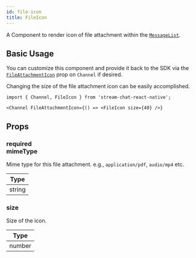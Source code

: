 ```yaml
---
id: file-icon
title: FileIcon
---
```


A Component to render icon of file attachment within the [`MessageList`](./message_list.mdx).

## Basic Usage

You can customize this component and provide it back to the SDK via the [`FileAttachmentIcon`](../core-components/channel.mdx#fileattachmenticon) prop on `Channel` if desired.

Changing the size of the file attachment icon can be easily accomplished.

```tsx
import { Channel, FileIcon } from 'stream-chat-react-native';

<Channel FileAttachmentIcon={() => <FileIcon size={40} />}
```

## Props

### <div class="label required">required</div> **mimeType**

Mime type for this file attachment. e.g., `application/pdf`, `audio/mp4` etc.

| Type |
| - |
| string |

### size

Size of the icon.

| Type |
| - |
| number |
